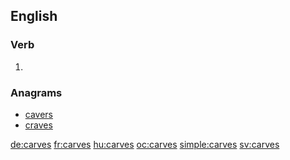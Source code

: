 ==English==

===Verb===
{{head|en}}

# {{en-third-person singular of|carve}}

===Anagrams===
* [[cavers#English|cavers]]
* [[craves#English|craves]]

[[de:carves]]
[[fr:carves]]
[[hu:carves]]
[[oc:carves]]
[[simple:carves]]
[[sv:carves]]